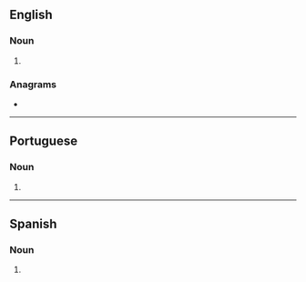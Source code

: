 ==English==

===Noun===
{{head|en|noun form}}

# {{plural of|en|magnitude}}

===Anagrams===
* {{anagrams|en|a=adegimnstu|antismudge|designatum|gamnitudes}}

----

==Portuguese==

===Noun===
{{head|pt|noun form}}

# {{plural of|pt|magnitude}}

----

==Spanish==

===Noun===
{{head|es|noun form|g=f-p}}

# {{plural of|es|magnitud}}